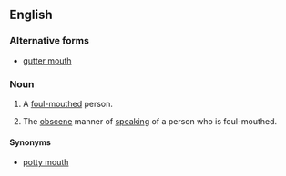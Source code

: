 ==English==

===Alternative forms===
* [[gutter mouth]]

===Noun===
{{en-noun}}

# {{context|informal|lang=en}} A [[foul-mouthed]] person.
# {{context|informal|lang=en}} The [[obscene]] manner of [[speaking]] of a person who is foul-mouthed.

====Synonyms====
* [[potty mouth]]